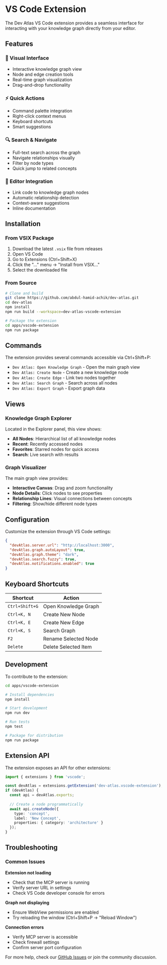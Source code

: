 # VS Code Extension

The Dev Atlas VS Code extension provides a seamless interface for interacting with your knowledge graph directly from your editor.

## Features

### 🎨 Visual Interface
- Interactive knowledge graph view
- Node and edge creation tools
- Real-time graph visualization
- Drag-and-drop functionality

### ⚡ Quick Actions
- Command palette integration
- Right-click context menus
- Keyboard shortcuts
- Smart suggestions

### 🔍 Search & Navigate
- Full-text search across the graph
- Navigate relationships visually
- Filter by node types
- Quick jump to related concepts

### 🔗 Editor Integration
- Link code to knowledge graph nodes
- Automatic relationship detection
- Context-aware suggestions
- Inline documentation

## Installation

### From VSIX Package

1. Download the latest `.vsix` file from releases
2. Open VS Code
3. Go to Extensions (Ctrl+Shift+X)
4. Click the "..." menu → "Install from VSIX..."
5. Select the downloaded file

### From Source

```bash
# Clone and build
git clone https://github.com/abdul-hamid-achik/dev-atlas.git
cd dev-atlas
npm install
npm run build --workspace=dev-atlas-vscode-extension

# Package the extension
cd apps/vscode-extension
npm run package
```

## Commands

The extension provides several commands accessible via Ctrl+Shift+P:

- `Dev Atlas: Open Knowledge Graph` - Open the main graph view
- `Dev Atlas: Create Node` - Create a new knowledge node
- `Dev Atlas: Create Edge` - Link two nodes together
- `Dev Atlas: Search Graph` - Search across all nodes
- `Dev Atlas: Export Graph` - Export graph data

## Views

### Knowledge Graph Explorer
Located in the Explorer panel, this view shows:
- **All Nodes**: Hierarchical list of all knowledge nodes
- **Recent**: Recently accessed nodes
- **Favorites**: Starred nodes for quick access
- **Search**: Live search with results

### Graph Visualizer
The main graph view provides:
- **Interactive Canvas**: Drag and zoom functionality
- **Node Details**: Click nodes to see properties
- **Relationship Lines**: Visual connections between concepts
- **Filtering**: Show/hide different node types

## Configuration

Customize the extension through VS Code settings:

```json
{
  "devAtlas.server.url": "http://localhost:3000",
  "devAtlas.graph.autoLayout": true,
  "devAtlas.graph.theme": "dark",
  "devAtlas.search.fuzzy": true,
  "devAtlas.notifications.enabled": true
}
```

## Keyboard Shortcuts

| Shortcut | Action |
|----------|--------|
| `Ctrl+Shift+G` | Open Knowledge Graph |
| `Ctrl+K, N` | Create New Node |
| `Ctrl+K, E` | Create New Edge |
| `Ctrl+K, S` | Search Graph |
| `F2` | Rename Selected Node |
| `Delete` | Delete Selected Item |

## Development

To contribute to the extension:

```bash
cd apps/vscode-extension

# Install dependencies
npm install

# Start development
npm run dev

# Run tests
npm test

# Package for distribution
npm run package
```

## Extension API

The extension exposes an API for other extensions:

```typescript
import { extensions } from 'vscode';

const devAtlas = extensions.getExtension('dev-atlas.vscode-extension');
if (devAtlas) {
  const api = devAtlas.exports;
  
  // Create a node programmatically
  await api.createNode({
    type: 'concept',
    label: 'New Concept',
    properties: { category: 'architecture' }
  });
}
```

## Troubleshooting

### Common Issues

**Extension not loading**
- Check that the MCP server is running
- Verify server URL in settings
- Check VS Code developer console for errors

**Graph not displaying**  
- Ensure WebView permissions are enabled
- Try reloading the window (Ctrl+Shift+P → "Reload Window")

**Connection errors**
- Verify MCP server is accessible
- Check firewall settings
- Confirm server port configuration

For more help, check our [GitHub Issues](https://github.com/abdul-hamid-achik/dev-atlas/issues) or join the community discussion.
